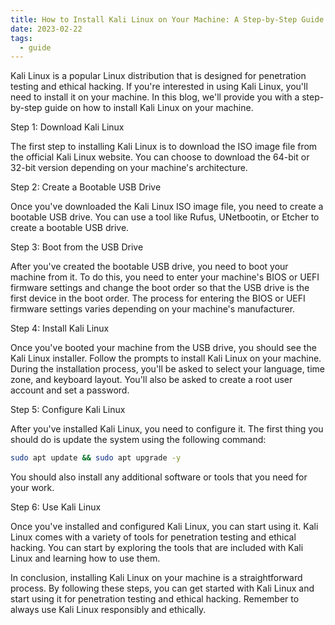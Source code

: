 ```yaml
---
title: How to Install Kali Linux on Your Machine: A Step-by-Step Guide
date: 2023-02-22
tags:
  - guide
---
```


Kali Linux is a popular Linux distribution that is designed for penetration testing and ethical hacking. If you're interested in using Kali Linux, you'll need to install it on your machine. In this blog, we'll provide you with a step-by-step guide on how to install Kali Linux on your machine.

Step 1: Download Kali Linux

The first step to installing Kali Linux is to download the ISO image file from the official Kali Linux website. You can choose to download the 64-bit or 32-bit version depending on your machine's architecture.

Step 2: Create a Bootable USB Drive

Once you've downloaded the Kali Linux ISO image file, you need to create a bootable USB drive. You can use a tool like Rufus, UNetbootin, or Etcher to create a bootable USB drive.

Step 3: Boot from the USB Drive

After you've created the bootable USB drive, you need to boot your machine from it. To do this, you need to enter your machine's BIOS or UEFI firmware settings and change the boot order so that the USB drive is the first device in the boot order. The process for entering the BIOS or UEFI firmware settings varies depending on your machine's manufacturer.

Step 4: Install Kali Linux

Once you've booted your machine from the USB drive, you should see the Kali Linux installer. Follow the prompts to install Kali Linux on your machine. During the installation process, you'll be asked to select your language, time zone, and keyboard layout. You'll also be asked to create a root user account and set a password.

Step 5: Configure Kali Linux

After you've installed Kali Linux, you need to configure it. The first thing you should do is update the system using the following command:

```bash
sudo apt update && sudo apt upgrade -y
```

You should also install any additional software or tools that you need for your work.

Step 6: Use Kali Linux

Once you've installed and configured Kali Linux, you can start using it. Kali Linux comes with a variety of tools for penetration testing and ethical hacking. You can start by exploring the tools that are included with Kali Linux and learning how to use them.

In conclusion, installing Kali Linux on your machine is a straightforward process. By following these steps, you can get started with Kali Linux and start using it for penetration testing and ethical hacking. Remember to always use Kali Linux responsibly and ethically.